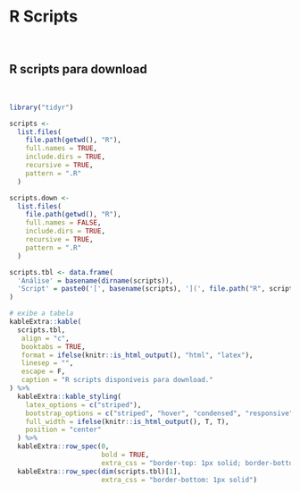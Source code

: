 # **R Scripts** {#scripts}

<br>

## R scripts para download {#lista-scripts}

<br>

```r

library("tidyr")

scripts <-
  list.files(
    file.path(getwd(), "R"),
    full.names = TRUE,
    include.dirs = TRUE,
    recursive = TRUE,
    pattern = ".R"
  )

scripts.down <-
  list.files(
    file.path(getwd(), "R"),
    full.names = FALSE,
    include.dirs = TRUE,
    recursive = TRUE,
    pattern = ".R"
  )

scripts.tbl <- data.frame(
  'Análise' = basename(dirname(scripts)),
  'Script' = paste0('[', basename(scripts), '](', file.path("R", scripts.down), ')')
)

# exibe a tabela
kableExtra::kable(
  scripts.tbl,
   align = "c",
   booktabs = TRUE,
   format = ifelse(knitr::is_html_output(), "html", "latex"),
   linesep = "",
   escape = F,
   caption = "R scripts disponíveis para download."
) %>%
  kableExtra::kable_styling(
    latex_options = c("striped"),
    bootstrap_options = c("striped", "hover", "condensed", "responsive"),
    full_width = ifelse(knitr::is_html_output(), T, T),
    position = "center"
  ) %>%
  kableExtra::row_spec(0,
                       bold = TRUE,
                       extra_css = "border-top: 1px solid; border-bottom: 1px solid") %>%
  kableExtra::row_spec(dim(scripts.tbl)[1],
                       extra_css = "border-bottom: 1px solid")

```
